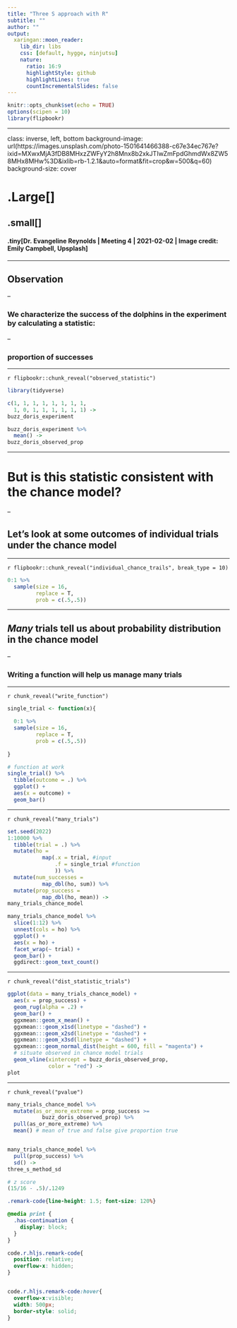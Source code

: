 ```yaml
---
title: "Three S approach with R"
subtitle: ""
author: ""
output:
  xaringan::moon_reader:
    lib_dir: libs
    css: [default, hygge, ninjutsu]
    nature:
      ratio: 16:9
      highlightStyle: github
      highlightLines: true
      countIncrementalSlides: false
---
```



```r
knitr::opts_chunk$set(echo = TRUE)
options(scipen = 10)
library(flipbookr)
```

---



class: inverse, left, bottom
background-image: url(https://images.unsplash.com/photo-1501641466388-c67e34ec767e?ixid=MXwxMjA3fDB8MHxzZWFyY2h8Mnx8b2xkJTIwZmFpdGhmdWx8ZW58MHx8MHw%3D&ixlib=rb-1.2.1&auto=format&fit=crop&w=500&q=60)
background-size: cover

# .Large[]

## .small[]
#### .tiny[Dr. Evangeline Reynolds | Meeting 4 | 2021-02-02 | Image credit: Emily Campbell, Upsplash]


---



## Observation

--

### We characterize the success of the dolphins in the experiment by calculating a statistic:

--

### proportion of successes

---

`r flipbookr::chunk_reveal("observed_statistic")`


```r
library(tidyverse)

c(1, 1, 1, 1, 1, 1, 1, 1,
  1, 0, 1, 1, 1, 1, 1, 1) ->
buzz_doris_experiment

buzz_doris_experiment %>% 
  mean() ->
buzz_doris_observed_prop
```


---

# But is this statistic consistent with the chance model?

--

## Let's look at some outcomes of individual trials under the chance model

---



`r flipbookr::chunk_reveal("individual_chance_trails", break_type = 10)`

```r
0:1 %>% 
  sample(size = 16, 
         replace = T,
         prob = c(.5,.5))
```
---

## *Many* trials tell us about probability distribution in the chance model

--

### Writing a function will help us manage many trials


---

`r chunk_reveal("write_function")`

```r
single_trial <- function(x){
  
  0:1 %>% 
  sample(size = 16, 
         replace = T,
         prob = c(.5,.5))
  
}

# function at work
single_trial() %>% 
  tibble(outcome = .) %>% 
  ggplot() + 
  aes(x = outcome) + 
  geom_bar()
```


---

`r chunk_reveal("many_trials")`

```r
set.seed(2022)
1:10000 %>% 
  tibble(trial = .) %>% 
  mutate(ho = 
           map(.x = trial, #input
               .f = single_trial #function
               )) %>% 
  mutate(num_successes = 
           map_dbl(ho, sum)) %>% 
  mutate(prop_success = 
           map_dbl(ho, mean)) ->
many_trials_chance_model  

many_trials_chance_model %>% 
  slice(1:12) %>% 
  unnest(cols = ho) %>% 
  ggplot() + 
  aes(x = ho) + 
  facet_wrap(~ trial) + 
  geom_bar() + 
  ggdirect::geom_text_count()
```

---

`r chunk_reveal("dist_statistic_trials")`



```r
ggplot(data = many_trials_chance_model) + 
  aes(x = prop_success) + 
  geom_rug(alpha = .2) + 
  geom_bar() + 
  ggxmean::geom_x_mean() + 
  ggxmean:::geom_x1sd(linetype = "dashed") + 
  ggxmean:::geom_x2sd(linetype = "dashed") + 
  ggxmean:::geom_x3sd(linetype = "dashed") + 
  ggxmean:::geom_normal_dist(height = 600, fill = "magenta") + 
  # situate observed in chance model trials
  geom_vline(xintercept = buzz_doris_observed_prop,
             color = "red") ->
plot
```

---

`r chunk_reveal("pvalue")`

```r
many_trials_chance_model %>% 
  mutate(as_or_more_extreme = prop_success >= 
           buzz_doris_observed_prop) %>% 
  pull(as_or_more_extreme) %>% 
  mean() # mean of true and false give proportion true


many_trials_chance_model %>%
  pull(prop_success) %>% 
  sd() ->
three_s_method_sd

# z score
(15/16 - .5)/.1249

```


<!-- adjust font size in this css code chunk, currently 80 -->

```css
.remark-code{line-height: 1.5; font-size: 120%}

@media print {
  .has-continuation {
    display: block;
  }
}

code.r.hljs.remark-code{
  position: relative;
  overflow-x: hidden;
}


code.r.hljs.remark-code:hover{
  overflow-x:visible;
  width: 500px;
  border-style: solid;
}
```



